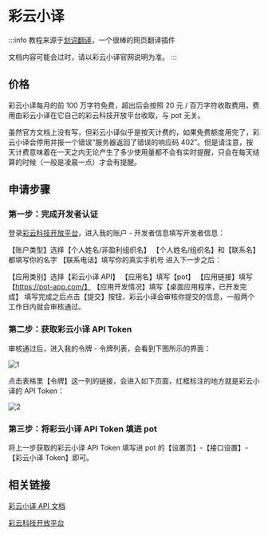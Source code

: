 # 彩云小译

:::info
教程来源于[划词翻译](https://hcfy.app/)，一个很棒的网页翻译插件

文档内容可能会过时，请以彩云小译官网说明为准。
:::

## 价格

彩云小译每月的前 100 万字符免费，超出后会按照 20 元 / 百万字符收取费用，费用由彩云小译在它自己的彩云科技开放平台收取，与 pot 无关。

虽然官方文档上没有写，但彩云小译似乎是按天计费的，如果免费额度用完了，彩云小译会停用并报一个错误“服务器返回了错误的响应码 402”。但是请注意，按天计费意味着在一天之内无论产生了多少使用量都不会有实时提醒，只会在每天结算的时候（一般是凌晨一点）才会有提醒。

## 申请步骤

### 第一步：完成开发者认证

登录[彩云科技开放平台](https://dashboard.caiyunapp.com/)，进入我的账户 - 开发者信息填写开发者信息：

【账户类型】选择【个人姓名/非盈利组织名】
【个人姓名/组织名】和【联系名】都填写你的名字
【联系电话】填写你的真实手机号
进入下一步之后：

【应用类别】选择【彩云小译 API】
【应用名】填写【pot】
【应用链接】填写【https://pot-app.com/】
【应用开发情况】填写【桌面应用程序，已开发完成】
填写完成之后点击【提交】按钮，彩云小译会审核你提交的信息，一般两个工作日内就会审核通过。

### 第二步：获取彩云小译 API Token

审核通过后，进入我的令牌 - 令牌列表，会看到下图所示的界面：

![1](./asset/caiyun1.png)

点击表格里【令牌】这一列的链接，会进入如下页面，红框标注的地方就是彩云小译的 API Token：

![2](./asset/caiyun2.png)

### 第三步：将彩云小译 API Token 填进 pot

将上一步获取的彩云小译 API Token 填写进 pot 的【设置页】-【接口设置】-【彩云小译 Token】即可。

## 相关链接

[彩云小译 API 文档](https://docs.caiyunapp.com/blog/2018/09/03/lingocloud-api/)

[彩云科技开放平台](https://dashboard.caiyunapp.com/)

<div
  class="wwads-cn wwads-horizontal wwads-sticky"
  data-id="285"
  style={{ maxWidth: "180px" }}
></div>
